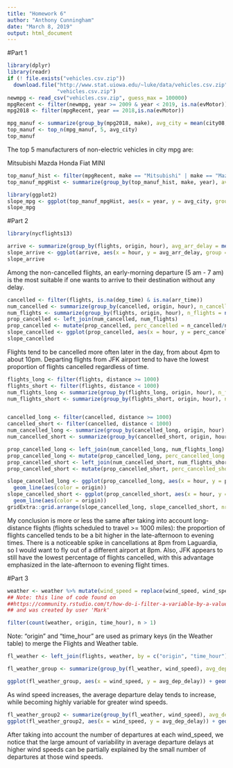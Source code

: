 ---
title: "Homework 6"
author: "Anthony Cunningham"
date: "March 8, 2019"
output: html_document
---

#Part 1

```{r, Recent MPG Data Wrangling , echo=FALSE, message=FALSE}
library(dplyr)
library(readr)
if (! file.exists("vehicles.csv.zip"))
  download.file("http://www.stat.uiowa.edu/~luke/data/vehicles.csv.zip",
                "vehicles.csv.zip")
newmpg <- read_csv("vehicles.csv.zip", guess_max = 100000)
mpgRecent <- filter(newmpg, year >= 2009 & year < 2019, is.na(evMotor))
mpg2018 <- filter(mpgRecent, year == 2018,is.na(evMotor))
```

```{r, TopCity MPG Manufacturers Wrangling, echo=FALSE}
mpg_manuf <- summarize(group_by(mpg2018, make), avg_city = mean(city08, na.rm = TRUE))
top_manuf <- top_n(mpg_manuf, 5, avg_city)
top_manuf
```

The top 5 manufacturers of non-electric vehicles in city mpg are:

Mitsubishi
Mazda
Honda
Fiat
MINI

```{r, top_manuf Wrangling, echo=FALSE}
top_manuf_hist <- filter(mpgRecent, make == "Mitsubishi" | make == "Mazda" | make == "Honda" | make == "Fiat"| make == "MINI")
top_manuf_mpgHist <- summarize(group_by(top_manuf_hist, make, year), avg_city = mean(city08, na.rm = TRUE))
```

```{r, Slope Graph of citympg vs year by make, echo=FALSE, message=FALSE}
library(ggplot2)
slope_mpg <- ggplot(top_manuf_mpgHist, aes(x = year, y = avg_city, group = make)) + geom_line(aes(color = make))
slope_mpg
```

#Part 2

```{r, flights dataset reading in, echo=FALSE, message=FALSE}
library(nycflights13)
```

```{r, avg arrival delay by airport and hour, echo=FALSE}
arrive <- summarize(group_by(flights, origin, hour), avg_arr_delay = mean(arr_delay, na.rm = TRUE))
slope_arrive <- ggplot(arrive, aes(x = hour, y = avg_arr_delay, group = origin)) + geom_line(aes(color = origin))
slope_arrive
```

Among the non-cancelled flights, an early-morning departure (5 am - 7 am) is the most suitable if one wants to arrive to their destination without any delay. 

```{r, echo=FALSE, message=FALSE}
cancelled <- filter(flights, is.na(dep_time) & is.na(arr_time))
num_cancelled <- summarize(group_by(cancelled, origin, hour), n_cancelled = n())
num_flights <- summarize(group_by(flights, origin, hour), n_flights = n())
prop_cancelled <- left_join(num_cancelled, num_flights)
prop_cancelled <- mutate(prop_cancelled, perc_cancelled = n_cancelled/n_flights)
slope_cancelled <- ggplot(prop_cancelled, aes(x = hour, y = perc_cancelled, group = origin)) + geom_line(aes(color = origin))
slope_cancelled
```

Flights tend to be cancelled more often later in the day, from about 4pm to about 10pm.  Departing flights from JFK airport tend to have the lowest proportion of flights cancelled regardless of time.

```{r, echo = FALSE, message=FALSE}
flights_long <- filter(flights, distance >= 1000)
flights_short <- filter(flights, distance < 1000)
num_flights_long <- summarize(group_by(flights_long, origin, hour), n_flights_long = n())
num_flights_short <- summarize(group_by(flights_short, origin, hour), n_flights_short = n())


cancelled_long <- filter(cancelled, distance >= 1000)
cancelled_short <- filter(cancelled, distance < 1000)
num_cancelled_long <- summarize(group_by(cancelled_long, origin, hour), n_cancelled_long = n())
num_cancelled_short <- summarize(group_by(cancelled_short, origin, hour), n_cancelled_short = n())

prop_cancelled_long <- left_join(num_cancelled_long, num_flights_long)
prop_cancelled_long <- mutate(prop_cancelled_long, perc_cancelled_long = n_cancelled_long/n_flights_long)
prop_cancelled_short <- left_join(num_cancelled_short, num_flights_short)
prop_cancelled_short <- mutate(prop_cancelled_short, perc_cancelled_short = n_cancelled_short/n_flights_short)

slope_cancelled_long <- ggplot(prop_cancelled_long, aes(x = hour, y = perc_cancelled_long, group = origin)) + 
  geom_line(aes(color = origin))
slope_cancelled_short <- ggplot(prop_cancelled_short, aes(x = hour, y = perc_cancelled_short, group = origin)) + 
  geom_line(aes(color = origin))
gridExtra::grid.arrange(slope_cancelled_long, slope_cancelled_short, nrow = 2)
```

My conclusion is more or less the same after taking into account long-distance flights (flights scheduled to travel >= 1000 miles): the proportion of flights cancelled tends to be a bit higher in the late-afternoon to evening times.  There is a noticeable spike in cancellations at 8pm from Laguardia, so I would want to fly out of a different airport at 8pm.  Also, JFK appears to still have the lowest percentage of flights cancelled, with this advantage emphasized in the late-afternoon to evening flight times.

#Part 3

```{r, echo=FALSE}
weather <- weather %>% mutate(wind_speed = replace(wind_speed, wind_speed > 1000, NA))
## Note: this line of code found on 
##https://community.rstudio.com/t/how-do-i-filter-a-variable-by-a-value-and-replace-all-these-values/3222
## and was created by user 'Mark'
```

```{r}
filter(count(weather, origin, time_hour), n > 1)
```

Note: "origin" and "time_hour" are used as primary keys (in the Weather table) to merge the Flights and Weather table. 

```{r, echo=FALSE}
fl_weather <- left_join(flights, weather, by = c("origin", "time_hour"))
```


```{r, echo=FALSE}
fl_weather_group <- summarize(group_by(fl_weather, wind_speed), avg_dep_delay = mean(dep_delay, na.rm=TRUE))
```

```{r, echo=FALSE, message=FALSE}
ggplot(fl_weather_group, aes(x = wind_speed, y = avg_dep_delay)) + geom_point()
```

As wind speed increases, the average departure delay tends to increase, while becoming highly variable for greater wind speeds.

```{r, echo=FALSE, message = FALSE}
fl_weather_group2 <- summarize(group_by(fl_weather, wind_speed), avg_dep_delay = mean(dep_delay, na.rm=TRUE), num_dep = n())
ggplot(fl_weather_group2, aes(x = wind_speed, y = avg_dep_delay)) + geom_point(aes(size = num_dep))
```

After taking into account the number of departures at each wind_speed, we notice that the large amount of variability in average departure delays at higher wind speeds can be partially explained by the small number of departures at those wind speeds.
